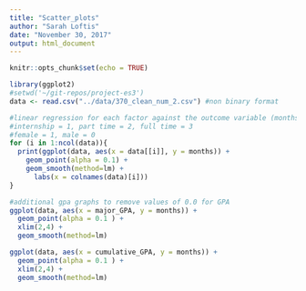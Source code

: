 ```yaml
---
title: "Scatter_plots"
author: "Sarah Loftis"
date: "November 30, 2017"
output: html_document
---
```


```r
knitr::opts_chunk$set(echo = TRUE)

library(ggplot2)
#setwd('~/git-repos/project-es3')
data <- read.csv("../data/370_clean_num_2.csv") #non binary format

#linear regression for each factor against the outcome variable (months it takes to find job)
#internship = 1, part time = 2, full time = 3
#female = 1, male = 0
for (i in 1:ncol(data)){
  print(ggplot(data, aes(x = data[[i]], y = months)) +
    geom_point(alpha = 0.1) +
    geom_smooth(method=lm) +
      labs(x = colnames(data)[i]))
}

#additional gpa graphs to remove values of 0.0 for GPA
ggplot(data, aes(x = major_GPA, y = months)) +
  geom_point(alpha = 0.1 ) + 
  xlim(2,4) +
  geom_smooth(method=lm) 

ggplot(data, aes(x = cumulative_GPA, y = months)) +
  geom_point(alpha = 0.1 ) + 
  xlim(2,4) +
  geom_smooth(method=lm) 
```


